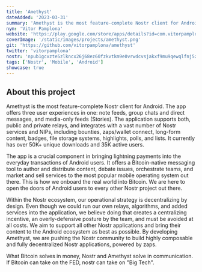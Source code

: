 ```yaml
---
title: 'Amethyst'
dateAdded: '2023-03-31'
summary: 'Amethyst is the most feature-complete Nostr client for Android.'
nym: 'Vitor Pamplona'
website: 'https://play.google.com/store/apps/details?id=com.vitorpamplona.amethyst'
coverImage: '/static/images/projects/amethyst.png'
git: 'https://github.com/vitorpamplona/amethyst'
twitter: 'vitorpamplona'
nostr: 'npub1gcxzte5zlkncx26j68ez60fzkvtkm9e0vrwdcvsjakxf9mu9qewqlfnj5z'
tags: ['Nostr', 'Mobile', 'Android']
showcase: true
---
```


## About this project

Amethyst is the most feature-complete Nostr client for Android. The app offers
three user experiences in one: note feeds, group chats and direct messages, and
media-only feeds (Stories). The application supports both, public and private
relays, and integrates with a vast number of Nostr services and NIPs, including
bounties, zaps/wallet connect, long-form content, badges, file storage systems,
highlights, polls, and lists. It currently has over 50K+ unique downloads and
35K active users.

The app is a crucial component in bringing lightning payments into the everyday
transactions of Android users. It offers a Bitcoin-native messaging tool to
author and distribute content, debate issues, orchestrate teams, and market and
sell services to the most popular mobile operating system out there. This is how
we onboard the real world into Bitcoin. We are here to open the doors of Android
users to every other Nostr project out there.

Within the Nostr ecosystem, our operational strategy is decentralizing by
design. Even though we could run our own relays, algorithms, and added services
into the application, we believe doing that creates a centralizing incentive, an
overly-defensive posture by the team, and must be avoided at all costs. We aim
to support all other Nostr applications and bring their content to the Android
ecosystem as best as possible. By developing Amethyst, we are pushing the Nostr
community to build highly composable and fully decentralized Nostr applications,
powered by zaps.

What Bitcoin solves in money, Nostr and Amethyst solve in communication. If
Bitcoin can take on the FED, nostr can take on "Big Tech".
